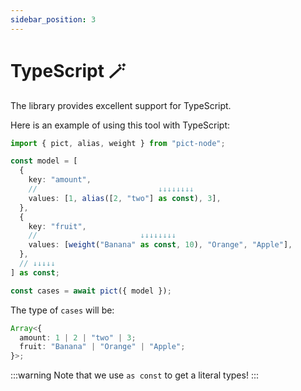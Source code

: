 ```yaml
---
sidebar_position: 3
---
```


# TypeScript 🪄

The library provides excellent support for TypeScript.

Here is an example of using this tool with TypeScript:

```ts
import { pict, alias, weight } from "pict-node";

const model = [
  {
    key: "amount",
    //                           ↓↓↓↓↓↓↓↓
    values: [1, alias([2, "two"] as const), 3],
  },
  {
    key: "fruit",
    //                       ↓↓↓↓↓↓↓↓
    values: [weight("Banana" as const, 10), "Orange", "Apple"],
  },
  // ↓↓↓↓↓
] as const;

const cases = await pict({ model });
```

The type of `cases` will be:

```ts
Array<{
  amount: 1 | 2 | "two" | 3;
  fruit: "Banana" | "Orange" | "Apple";
}>;
```

:::warning
Note that we use `as const` to get a literal types!
:::